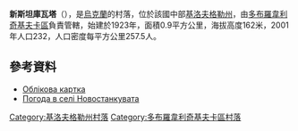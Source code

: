{{coord|48|20|42|N|31|2|18|E|scale:100000_region:UA|display=title}}

'''新斯坦庫瓦塔'''（{{lang-uk|Новостанкувата}}），是[[烏克蘭|烏克蘭]]的村落，位於該國中部[[基洛夫格勒州|基洛夫格勒州]]，由[[多布羅韋利奇基夫卡區|多布羅韋利奇基夫卡區]]負責管轄，始建於1923年，面積0.9平方公里，海拔高度162米，2001年人口232，人口密度每平方公里257.5人。

==參考資料==
* [http://gska2.rada.gov.ua/pls/z7502/A005?rdat1=11.11.2008&rf7571=16670 Облікова картка]{{dead link|date=2018年3月 |bot=InternetArchiveBot |fix-attempted=yes }}
* [http://weather.in.ua/ua/kirovogradskaja/18213 Погода в селі Новостанкувата] {{Wayback|url=http://weather.in.ua/ua/kirovogradskaja/18213 |date=20111220194424 }}

{{DEFAULTSORT:Новостанкувата}}
[[Category:基洛夫格勒州村落|Category:基洛夫格勒州村落]]
[[Category:多布羅韋利奇基夫卡區村落|Category:多布羅韋利奇基夫卡區村落]]


{{Kirovohrad-geo-stub}}